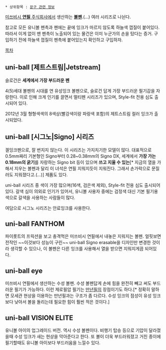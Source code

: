  * 상위항목 : [[문구 관련 정보]]

[[미쓰비시 연필|미쓰비시 '''연필''' 주식회사]]에서 생산하는 '''[[볼펜]]'''.(...) 여러 시리즈로 나뉜다.

참고로 모든 유니볼 펜촉과 펜에는 끝에 잉크가 마르지 않도록 하늘색 껍질이 붙어있다. 따라서 이게 없이 맨 펜촉이 노출되어 있는 물건은 이미 누군가의 손을 탔다는 증거. 구입하기 전에 하늘색 껍질이 펜촉에 붙어있는지 확인하고 구입하자.

[[목차]]
== uni-ball [제트스트림|Jetstream]  ==
슬로건은 '''세계에서 가장 부드러운 펜'''

4(5)세대 볼펜의 시대를 연 유성잉크 볼펜으로, 슬로건 답게 가장 부드러운 필기감을 자랑한다. 이로 인해 크게 인기를 끌면서 멀티펜 시리즈가 있으며, Style-fit 전용 심도 출시되어 있다.

2012년 3월 형형색색의 8색상(빨강색이랑 파랑색 포함)의 제트스트림 컬러 잉크가 출시되었다.
== uni-ball [시그노|Signo] 시리즈 ==
겔잉크펜으로, 잘 번지지 않는다.
이 시리즈는 가지치기한 모델이 많다. 대표적으로 0.5mm짜리 기본형인 Signo부터 0.28~0.38mm의 Signo DX, 세계에서 '''가장 가는 0.18mm의 굵기'''를 자랑하는 Signo bit 등이 있으며 '''쓰고 지울 수 있는'''[* 지금의 열을 가해서 지우는 볼펜과 달리 이 녀석은 연필 지워지듯이 지워진다. 그래서 손가락으로 문질러도 지워졌다고.(...)] 제품도 있다.

uni-ball 시리즈 중 색이 가장 많으며(16색, 검은색 제외), Style-fit 전용 심도 출시되어 있다. 갈색 심이 의외로 인기가 있어서, 유니볼 사용자 중에는 검정색 대신 기본 필기용 색으로 갈색을 사용하는 사람들이 많다.

여담으로 시그노 시리즈는 안료잉크를 사용한다.
== uni-ball FANTHOM ==
파이롯트의 프릭션을 보고 충격먹은 미쓰비시 연필에서 내놓은 지워지는 볼펜.
얼핏보면 전작인 ~~이것보다 성능이 구린~~ uni-ball Signo erasable을 디자인만 변경한 것이라 생각할 수 있으나, 이 볼펜은 다른 잉크를 사용해서 열을 받으면 지워지게끔 되어있다.

== uni-ball eye ==
미쓰비시 연필에서 생산하는 수성 볼펜.
수성 볼펜답게 손에 힘을 완전히 빼고 써도 부드러운 필기가 가능하다. 이런 제로필압 필기는 [[만년필]]의 장점이기도 하다.[* 정확히 말하면 모세관 현상을 이용하는 만년필과는 구조가 좀 다르다. 수성 잉크의 점성이 유성 잉크보다 낮아서 볼을 돌리는데 필요한 힘이 훨씬 적은 것이다.]

== uni-ball VISION ELITE ==
유니볼 아이의 업그레이드 버전. 역시 수성 볼펜이다.
비행기 탑승 등으로 기압이 달라졌을때 수성 잉크가 새는 현상을 막아준다고 한다.
또 볼이 더욱 부드러워졌고 거친 종이에 필기할때도 유니볼 아이보다 부드러움을 느낄수 있다.

